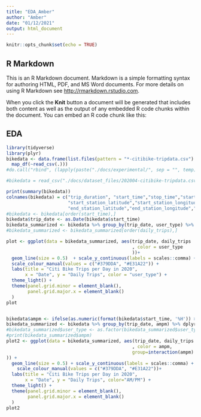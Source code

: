 ```yaml
---
title: "EDA_Amber"
author: "Amber"
date: "01/12/2021"
output: html_document
---
```


```r
knitr::opts_chunk$set(echo = TRUE)
```

## R Markdown

This is an R Markdown document. Markdown is a simple formatting syntax for authoring HTML, PDF, and MS Word documents. For more details on using R Markdown see <http://rmarkdown.rstudio.com>.

When you click the **Knit** button a document will be generated that includes both content as well as the output of any embedded R code chunks within the document. You can embed an R code chunk like this:

## EDA
```r
library(tidyverse)
library(plyr)
bikedata <- data.frame(list.files(pattern = "*-citibike-tripdata.csv") %>% 
  map_df(~read_csv(.)))
#do.call("rbind", (lapply(paste("./docs/experimental/", sep = "", temp), read.delim)))

#bikedata = read_csv("./docs/dataset_files/202004-citibike-tripdata.csv")

print(summary(bikedata))
colnames(bikedata) = c("trip_duration", "start_time","stop_time","start_station_id","start_station_name",
                       "start_station_latitude","start_station_longitude","end_station_id","end_station_name",
                       "end_station_latitude","end_station_longitude","bike_id","user_type","birth_year","gender")
#bikedata <- bikedata[order(start_time),]
bikedata$trip_date <- as.Date(bikedata$start_time)
bikedata_summarized <- bikedata %>% group_by(trip_date, user_type) %>% dplyr::summarise(daily_trips = n())
#bikedata_summarized <- bikedata_summarized[order(daily_trips),]

plot <- ggplot(data = bikedata_summarized, aes(trip_date, daily_trips
                                               , color = user_type
                                               ))+
  geom_line(size = 0.5)  + scale_y_continuous(labels = scales::comma) +
  scale_colour_manual(values = c("#379DDA", "#E31A22")) + 
  labs(title = "Citi Bike Trips per Day in 2020",
       x = "Date", y = "Daily Trips", color = "user_type") +
  theme_light() +
  theme(panel.grid.minor = element_blank(),
        panel.grid.major.x = element_blank()
  )
plot


bikedata$ampm <- ifelse(as.numeric(format(bikedata$start_time, '%H')) > 12, 'PM', 'AM')
bikedata_summarized <- bikedata %>% group_by(trip_date, ampm) %>% dplyr::summarise(daily_trips = n())
#bikedata_summarized$user_type <- as.factor(bikedata_summarized$user_type)
#print(bikedata_summarized$ampm)
plot2 <- ggplot(data = bikedata_summarized, aes(trip_date, daily_trips
                                               , color = ampm,
                                               group=interaction(ampm)
)) +
  geom_line(size = 0.5) + scale_y_continuous(labels = scales::comma) +
    scale_colour_manual(values = c("#379DDA", "#E31A22"))+
  labs(title = "Citi Bike Trips per Day in 2020",
       x = "Date", y = "Daily Trips", color="AM/PM") +
  theme_light() +
  theme(panel.grid.minor = element_blank(),
        panel.grid.major.x = element_blank()
  )
plot2

```

